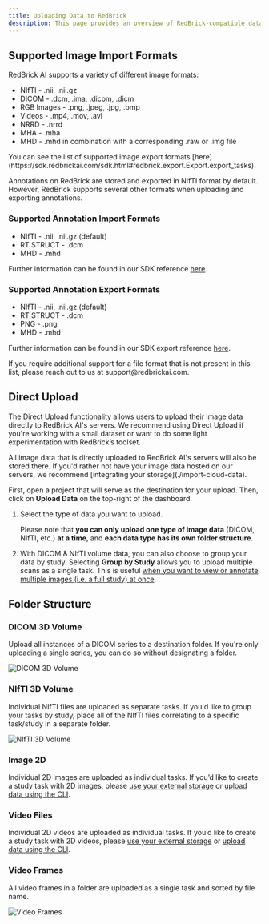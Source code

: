 ```yaml
---
title: Uploading Data to RedBrick
description: This page provides an overview of RedBrick-compatible data formats for upload and export, as well as an overview of uploading data directly to RedBrick servers ("Direct Upload").
---
```



## Supported Image Import Formats

RedBrick AI supports a variety of different image formats:&#x20;

* NIfTI - .nii, .nii.gz
* DICOM - .dcm, .ima, .dicom, .dicm
* RGB Images - .png, .jpeg, .jpg, .bmp
* Videos - .mp4, .mov, .avi
* NRRD - .nrrd
* MHA - .mha
* MHD - .mhd in combination with a corresponding .raw or .img file

<Check>
You can see the list of supported image export formats [here](https://sdk.redbrickai.com/sdk.html#redbrick.export.Export.export_tasks).
</Check>

Annotations on RedBrick are stored and exported in NIfTI format by default. However, RedBrick supports several other formats when uploading and exporting annotations.

### Supported Annotation Import Formats

* NIfTI - .nii, .nii.gz (default)
* RT STRUCT - .dcm
* MHD - .mhd

Further information can be found in our SDK reference [here](https://sdk.redbrickai.com/sdk.html#redbrick.upload.Upload.update_tasks_labels).

### Supported Annotation Export Formats

* NIfTI - .nii, .nii.gz (default)
* RT STRUCT - .dcm
* PNG - .png
* MHD - .mhd

Further information can be found in our SDK export reference [here](https://sdk.redbrickai.com/sdk.html#redbrick.export.Export.export_tasks).

<Check>
If you require additional support for a file format that is not present in this list, please reach out to us at support@redbrickai.com.&#x20;
</Check>

## Direct Upload

The Direct Upload functionality allows users to upload their image data directly to RedBrick AI's servers. We recommend using Direct Upload if you're working with a small dataset or want to do some light experimentation with RedBrick’s toolset.

<Warning>
  All image data that is directly uploaded to RedBrick AI's servers will also be stored there. If you'd rather not have your image data hosted on our servers, we recommend [integrating your storage](./import-cloud-data).
</Warning>

First, open a project that will serve as the destination for your upload. Then, click on **Upload Data** on the top-right of the dashboard.&#x20;

1. Select the type of data you want to upload.
  
   Please note that **you can only upload one type of image data** (DICOM, NIfTI, etc.) **at a time**, and **each data type has its own folder structure**.
2. With DICOM & NIfTI volume data, you can also choose to group your data by study. Selecting **Group by Study** allows you to upload multiple scans as a single task. This is useful [when you want to view or annotate multiple images (i.e. a full study) at once](https://docs.redbrickai.com/annotation/overview#how-tasks-work-with-dicom-annotation).&#x20;

## Folder Structure

### DICOM 3D Volume

Upload all instances of a DICOM series to a destination folder. If you're only uploading a single series, you can do so without designating a folder.

<Frame>
  <img src="/assets/images/importing-data/dicom-3d.png" alt="DICOM 3D Volume" />
</Frame>

### NIfTI 3D Volume

Individual NIfTI files are uploaded as separate tasks. If you'd like to group your tasks by study, place all of the NIfTI files correlating to a specific task/study in a separate folder.

<Frame>
  <img src="/assets/images/importing-data/nifti-3d.png" alt="NIfTI 3D Volume" />
</Frame>

### Image 2D

Individual 2D images are uploaded as individual tasks. If you’d like to create a study task with 2D images, please [use your external storage](./import-cloud-data.md) or [upload data using the CLI](/python-sdk/cli-overview/).

### Video Files

Individual 2D videos are uploaded as individual tasks. If you’d like to create a study task with 2D videos, please [use your external storage](./import-cloud-data.md) or [upload data using the CLI](/python-sdk/cli-overview/).

### Video Frames

All video frames in a folder are uploaded as a single task and sorted by file name.

<Frame>
  <img src="/assets/images/importing-data/video-frames.png" alt="Video Frames" />
</Frame>
